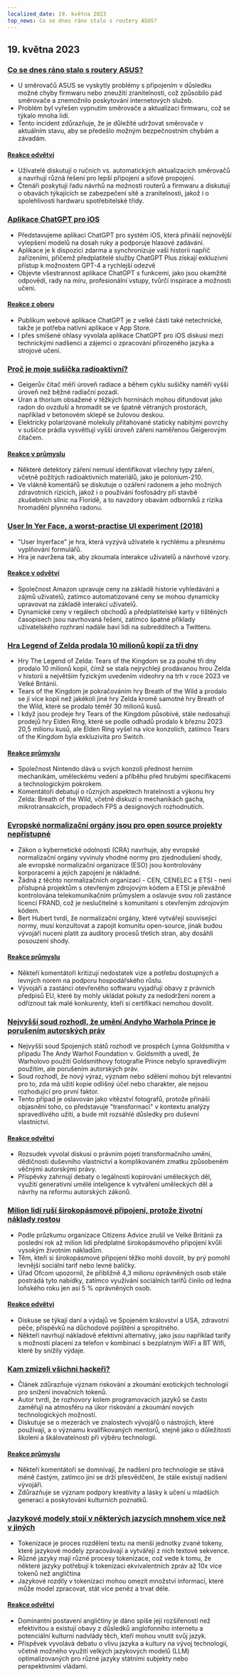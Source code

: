 ```yaml
---
localized_date: 19. května 2023
top_news: Co se dnes ráno stalo s routery ASUS?
---
```




<CallToAction />

<Steps>

## 19. května 2023

### [Co se dnes ráno stalo s routery ASUS?](https://www.downtowndougbrown.com/2023/05/what-happened-with-asus-routers-this-morning/)

- U směrovačů ASUS se vyskytly problémy s připojením v důsledku možné chyby firmwaru nebo zneužití zranitelnosti, což způsobilo pád směrovače a znemožnilo poskytování internetových služeb.
- Problém byl vyřešen vypnutím směrovače a aktualizací firmwaru, což se týkalo mnoha lidí.
- Tento incident zdůrazňuje, že je důležité udržovat směrovače v aktuálním stavu, aby se předešlo možným bezpečnostním chybám a závadám.

#### [Reakce odvětví](http://news.ycombinator.com/item?id=35983866)

- Uživatelé diskutují o ručních vs. automatických aktualizacích směrovačů a navrhují různá řešení pro lepší připojení a síťové propojení.
- Čtenáři poskytují řadu návrhů na možnosti routerů a firmwaru a diskutují o obavách týkajících se zabezpečení sítě a zranitelnosti, jakož i o spolehlivosti hardwaru spotřebitelské třídy.

### [Aplikace ChatGPT pro iOS](https://openai.com/blog/introducing-the-chatgpt-app-for-ios)

- Představujeme aplikaci ChatGPT pro systém iOS, která přináší nejnovější vylepšení modelů na dosah ruky a podporuje hlasové zadávání.
- Aplikace je k dispozici zdarma a synchronizuje vaši historii napříč zařízeními, přičemž předplatitelé služby ChatGPT Plus získají exkluzivní přístup k možnostem GPT-4 a rychlejší odezvě
- Objevte všestrannost aplikace ChatGPT s funkcemi, jako jsou okamžité odpovědi, rady na míru, profesionální vstupy, tvůrčí inspirace a možnosti učení.

#### [Reakce z oboru](http://news.ycombinator.com/item?id=35990552)

- Publikum webové aplikace ChatGPT je z velké části také netechnické, takže je potřeba nativní aplikace v App Store.
- I přes smíšené ohlasy vyvolala aplikace ChatGPT pro iOS diskusi mezi technickými nadšenci a zájemci o zpracování přirozeného jazyka a strojové učení.

### [Proč je moje sušička radioaktivní?](https://physics.stackexchange.com/questions/764460/why-is-my-dryer-radioactive)

- Geigerův čítač měří úroveň radiace a během cyklu sušičky naměří vyšší úroveň než běžné radiační pozadí.
- Uran a thorium obsažené v těžkých horninách mohou difundovat jako radon do ovzduší a hromadit se ve špatně větraných prostorách, například v betonovém sklepě se žulovou deskou.
- Elektricky polarizované molekuly přitahované staticky nabitými povrchy v sušičce prádla vysvětlují vyšší úroveň záření naměřenou Geigerovým čítačem.

#### [Reakce v průmyslu](http://news.ycombinator.com/item?id=35990858)

- Některé detektory záření nemusí identifikovat všechny typy záření, včetně požitých radioaktivních materiálů, jako je polonium-210.
- Ve vlákně komentářů se diskutuje o ozáření radonem a jeho možných zdravotních rizicích, jakož i o používání fosfosádry při stavbě zkušebních silnic na Floridě, a to navzdory obavám odborníků z rizika hromadění plynného radonu.

### [User In Yer Face, a worst-practise UI experiment (2018)](https://userinyerface.com/)

- "User Inyerface" je hra, která vyzývá uživatele k rychlému a přesnému vyplňování formulářů.
- Hra je navržena tak, aby zkoumala interakce uživatelů a návrhové vzory.

#### [Reakce v odvětví](http://news.ycombinator.com/item?id=35985240)

- Společnost Amazon upravuje ceny na základě historie vyhledávání a zájmů uživatelů, zatímco automatizované ceny se mohou dynamicky upravovat na základě interakcí uživatelů.
- Dynamické ceny v regálech obchodů a předplatitelské karty v tištěných časopisech jsou navrhovaná řešení, zatímco špatné příklady uživatelského rozhraní nadále baví lidi na subredditech a Twitteru.

### [Hra Legend of Zelda prodala 10 milionů kopií za tři dny](https://finance.yahoo.com/news/legend-zelda-game-sells-10-172603983.html)

- Hry The Legend of Zelda: Tears of the Kingdom se za pouhé tři dny prodalo 10 milionů kopií, čímž se stala nejrychleji prodávanou hrou Zelda v historii a největším fyzickým uvedením videohry na trh v roce 2023 ve Velké Británii.
- Tears of the Kingdom je pokračováním hry Breath of the Wild a prodalo se jí více kopií než jakékoli jiné hry Zelda kromě samotné hry Breath of the Wild, které se prodalo téměř 30 milionů kusů.
- I když jsou prodeje hry Tears of the Kingdom působivé, stále nedosahují prodejů hry Elden Ring, které se podle odhadů prodalo k březnu 2023 20,5 milionu kusů, ale Elden Ring vyšel na více konzolích, zatímco Tears of the Kingdom byla exkluzivita pro Switch.

#### [Reakce průmyslu](http://news.ycombinator.com/item?id=35986956)

- Společnost Nintendo dává u svých konzolí přednost herním mechanikám, uměleckému vedení a příběhu před hrubými specifikacemi a technologickým pokrokem.
- Komentátoři debatují o různých aspektech hratelnosti a výkonu hry Zelda: Breath of the Wild, včetně diskuzí o mechanikách gacha, mikrotransakcích, propadech FPS a designových rozhodnutích.

### [Evropské normalizační orgány jsou pro open source projekty nepřístupné](https://blog.opensource.org/another-issue-with-the-cyber-resilience-act-european-standards-bodies-are-inaccessible-to-open-source-projects/)

- Zákon o kybernetické odolnosti (CRA) navrhuje, aby evropské normalizační orgány vyvinuly vhodné normy pro zjednodušení shody, ale evropské normalizační organizace (ESO) jsou kontrolovány korporacemi a jejich zapojení je nákladné.
- Žádná z těchto normalizačních organizací - CEN, CENELEC a ETSI - není přístupná projektům s otevřeným zdrojovým kódem a ETSI je převážně kontrolována telekomunikačním průmyslem a oslavuje svou roli zastánce licencí FRAND, což je neslučitelné s komunitami s otevřeným zdrojovým kódem.
- Bert Hubert tvrdí, že normalizační orgány, které vytvářejí související normy, musí konzultovat a zapojit komunitu open-source, jinak budou vývojáři nuceni platit za auditory procesů třetích stran, aby dosáhli posouzení shody.

#### [Reakce průmyslu](http://news.ycombinator.com/item?id=35985590)

- Někteří komentátoři kritizují nedostatek vize a potřebu dostupných a levných norem na podporu hospodářského růstu.
- Vývojáři a zastánci otevřeného softwaru vyjadřují obavy z právních předpisů EU, které by mohly ukládat pokuty za nedodržení norem a odříznout tak malé konkurenty, kteří si certifikaci nemohou dovolit.

### [Nejvyšší soud rozhodl, že umění Andyho Warhola Prince je porušením autorských práv](https://petapixel.com/2023/05/18/supreme-court-rules-andy-warhols-prince-art-is-copyright-infringement/)

- Nejvyšší soud Spojených států rozhodl ve prospěch Lynna Goldsmitha v případu The Andy Warhol Foundation v. Goldsmith a uvedl, že Warholovo použití Goldsmithovy fotografie Prince nebylo spravedlivým použitím, ale porušením autorských práv.
- Soud rozhodl, že nový výraz, význam nebo sdělení mohou být relevantní pro to, zda má užití kopie odlišný účel nebo charakter, ale nejsou rozhodující pro první faktor.
- Tento případ je oslavován jako vítězství fotografů, protože přináší objasnění toho, co představuje "transformaci" v kontextu analýzy spravedlivého užití, a bude mít rozsáhlé důsledky pro duševní vlastnictví.

#### [Reakce odvětví](http://news.ycombinator.com/item?id=35991725)

- Rozsudek vyvolal diskusi o právním pojetí transformačního umění, dědičnosti duševního vlastnictví a komplikovaném zmatku způsobeném věčnými autorskými právy.
- Příspěvky zahrnují debaty o legálnosti kopírování uměleckých děl, využití generativní umělé inteligence k vytváření uměleckých děl a návrhy na reformu autorských zákonů.

### [Milion lidí ruší širokopásmové připojení, protože životní náklady rostou](https://www.bbc.com/news/technology-65622403)

- Podle průzkumu organizace Citizens Advice zrušil ve Velké Británii za poslední rok až milion lidí předplatné širokopásmového připojení kvůli vysokým životním nákladům.
- Těm, kteří si širokopásmové připojení těžko mohli dovolit, by prý pomohl levnější sociální tarif nebo levné balíčky.
- Úřad Ofcom upozornil, že přibližně 4,3 milionu oprávněných osob stále postrádá tyto nabídky, zatímco využívání sociálních tarifů činilo od ledna loňského roku jen asi 5 % oprávněných osob.

#### [Reakce odvětví](http://news.ycombinator.com/item?id=35984928)

- Diskuse se týkají daní a výdajů ve Spojeném království a USA, zdravotní péče, příspěvků na důchodové pojištění a spropitného.
- Někteří navrhují nákladově efektivní alternativy, jako jsou například tarify s možností placení za telefon v kombinaci s bezplatným WiFi a BT Wifi, které by snížily výdaje.

### [Kam zmizeli všichni hackeři?](https://morepablo.com/2023/05/where-have-all-the-hackers-gone.html)

- Článek zdůrazňuje význam riskování a zkoumání exotických technologií pro snížení inovačních tokenů.
- Autor tvrdí, že rozhovory kolem programovacích jazyků se často zaměřují na atmosféru na úkor riskování a zkoumání nových technologických možností.
- Diskutuje se o mezerách ve znalostech vývojářů o nástrojích, které používají, a o významu kvalifikovaných mentorů, stejně jako o důležitosti školení a škálovatelnosti při výběru technologií.

#### [Reakce průmyslu](http://news.ycombinator.com/item?id=35986270)

- Někteří komentátoři se domnívají, že nadšení pro technologie se stává méně častým, zatímco jiní se drží přesvědčení, že stále existují nadšení vývojáři.
- Zdůrazňuje se význam podpory kreativity a lásky k učení u mladších generací a poskytování kulturních poznatků.

### [Jazykové modely stojí v některých jazycích mnohem více než v jiných](https://blog.yenniejun.com/p/all-languages-are-not-created-tokenized)

- Tokenizace je proces rozdělení textu na menší jednotky zvané tokeny, které jazykové modely zpracovávají a vytvářejí z nich textové sekvence.
- Různé jazyky mají různé procesy tokenizace, což vede k tomu, že některé jazyky potřebují k tokenizaci ekvivalentních zpráv až 10x více tokenů než angličtina
- Jazykové rozdíly v tokenizaci mohou omezit množství informací, které může model zpracovat, stát více peněz a trvat déle.

#### [Reakce odvětví](http://news.ycombinator.com/item?id=35983707)

- Dominantní postavení angličtiny je dáno spíše její rozšířeností než efektivitou a existují obavy z důsledků anglofonního internetu a potenciální kulturní nadvlády těch, kteří mohou vnutit svůj jazyk.
- Příspěvek vyvolává debatu o vlivu jazyka a kultury na vývoj technologií, včetně možného využití velkých jazykových modelů (LLM) optimalizovaných pro různé jazyky státními subjekty nebo perspektivními vládami.

</Steps>
